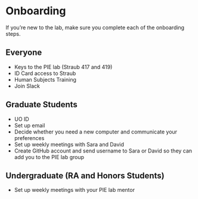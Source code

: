 # Onboarding{#onboarding}

If you’re new to the lab, make sure you complete each of the onboarding steps.

## Everyone

- Keys to the PIE lab (Straub 417 and 419)
- ID Card access to Straub
- Human Subjects Training
- Join Slack

## Graduate Students

- UO ID
- Set up email
- Decide whether you need a new computer and communicate your preferences
- Set up weekly meetings with Sara and David
- Create GitHub account and send username to Sara or David so they can add you to the PIE lab group

## Undergraduate (RA and Honors Students)

- Set up weekly meetings with your PIE lab mentor
